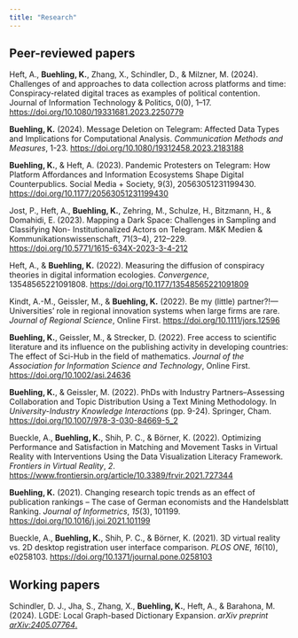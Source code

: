 ```yaml
---
title: "Research"
---
```


## Peer-reviewed papers

Heft, A., **Buehling, K.**, Zhang, X., Schindler, D., & Milzner, M. (2024). Challenges of and approaches to data collection across platforms and time: Conspiracy-related digital traces as examples of political contention. Journal of Information Technology & Politics, 0(0), 1–17. <https://doi.org/10.1080/19331681.2023.2250779>

**Buehling, K.** (2024). Message Deletion on Telegram: Affected Data Types and Implications for Computational Analysis. *Communication Methods and Measures*, 1-23. <https://doi.org/10.1080/19312458.2023.2183188>

**Buehling, K.**, & Heft, A. (2023). Pandemic Protesters on Telegram: How Platform Affordances and Information Ecosystems Shape Digital Counterpublics. Social Media + Society, 9(3), 20563051231199430. <https://doi.org/10.1177/20563051231199430>

Jost, P., Heft, A., **Buehling, K.**, Zehring, M., Schulze, H., Bitzmann, H., & Domahidi, E. (2023). Mapping a Dark Space: Challenges in Sampling and Classifying Non- Institutionalized Actors on Telegram. M&K Medien & Kommunikationswissenschaft, 71(3–4), 212–229. <https://doi.org/10.5771/1615-634X-2023-3-4-212>

Heft, A., & **Buehling, K.** (2022). Measuring the diffusion of conspiracy theories in digital information ecologies. *Convergence*, 13548565221091808. <https://doi.org/10.1177/13548565221091809>

Kindt, A.-M., Geissler, M., & **Buehling, K.** (2022). Be my (little) partner⁈—Universities’ role in regional innovation systems when large firms are rare. *Journal of Regional Science*, Online First. <https://doi.org/10.1111/jors.12596>

**Buehling, K.**, Geissler, M., & Strecker, D. (2022). Free access to scientific literature and its influence on the publishing activity in developing countries: The effect of Sci-Hub in the field of mathematics. *Journal of the Association for Information Science and Technology*, Online First. <https://doi.org/10.1002/asi.24636>

**Buehling, K.**, & Geissler, M. (2022). PhDs with Industry Partners–Assessing Collaboration and Topic Distribution Using a Text Mining Methodology. In *University-Industry Knowledge Interactions* (pp. 9-24). Springer, Cham. <https://doi.org/10.1007/978-3-030-84669-5_2>

Bueckle, A., **Buehling, K.**, Shih, P. C., & Börner, K. (2022). Optimizing Performance and Satisfaction in Matching and Movement Tasks in Virtual Reality with Interventions Using the Data Visualization Literacy Framework. *Frontiers in Virtual Reality*, *2*. <https://www.frontiersin.org/article/10.3389/frvir.2021.727344>

**Buehling, K.** (2021). Changing research topic trends as an effect of publication rankings – The case of German economists and the Handelsblatt Ranking. *Journal of Informetrics*, *15*(3), 101199. <https://doi.org/10.1016/j.joi.2021.101199>

Bueckle, A., **Buehling, K.**, Shih, P. C., & Börner, K. (2021). 3D virtual reality vs. 2D desktop registration user interface comparison. *PLOS ONE*, *16*(10), e0258103. <https://doi.org/10.1371/journal.pone.0258103>

## Working papers

Schindler, D. J., Jha, S., Zhang, X., **Buehling, K.**, Heft, A., & Barahona, M. (2024). LGDE: Local Graph-based Dictionary Expansion. *arXiv preprint [arXiv:2405.07764](https://arxiv.org/abs/2405.07764)*[.](https://arxiv.org/abs/2405.07764)
